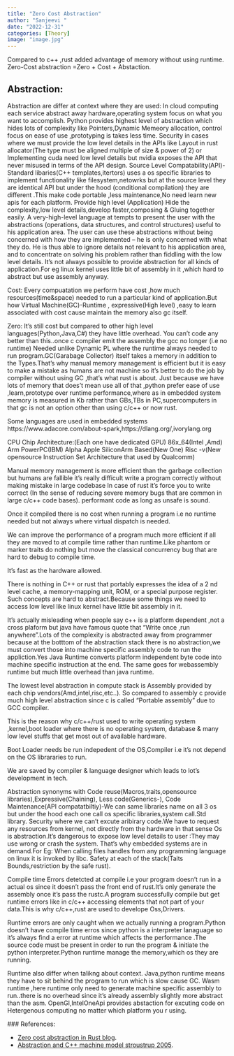 ```yaml
---
title: "Zero Cost Abstraction"
author: "Sanjeevi "
date: "2022-12-31"
categories: [Theory]
image: "image.jpg"
---
```

 
Compared to c++ ,rust added advantage of memory without using runtime.
Zero-Cost abstraction =Zero + Cost + Abstaction.

## Abstraction:
 Abstraction are differ at context where they are used:
 In cloud computing each service abstract away hardware,operating system focus on what you want to accomplish.
 Python provides highest level of abstraction which hides lots of complexity like Pointers,Dynamic Memeory allocation,
control focus on ease of use ,prototyping is takes less time.
 Security in cases where we must provide the low level details in the APIs like Layout in rust allocator(The type
must be aligned multiple of size & power of 2) or Implementing cuda need low level details but nvidia exposes the API
that never misused in terms of the API design.
  Source Level Compatability(API)-Standard libaries(C++ templates,itertors) uses a os specific libraries to implement 
functionality like filesystem,netowrks but at the source level they are identical API but under the hood
(conditional compilation) they are different .This make code portable ,less maintenance,No need learn new apis for each 
platform.
 Provide high level (Application)
 Hide the complexity,low level details,develop faster,composing & Gluing together easily.
 A very-high-level language at tempts to present the user with the abstractions
  (operations, data structures, and control structures) useful to his application area. The user
  can use these abstractions without being concerned with how they are implemented -- he is only
  concerned with what they do. He is thus able to ignore details not relevant to his application area,
  and to concentrate on solving his problem rather than fiddling with the low level details.
It's not always possible to provide abstraction for all kinds of application.For eg linux kernel uses little bit of assembly 
in it ,which hard to abstract but use assembly anyway.

Cost:
 Every compuatation we perform have cost ,how much resources(time&space) needed to run a particular kind of application.But 
how Virtual Machine(GC)-Runtime , expressive(High level) ,easy to learn associated with cost cause maintain the memory also 
gc itself.

Zero:
 It's still cost but compared to other high level languages(Python,Java,C#) they have little overhead.
 You can't code any better than this..once c compiler emit the assembly the gcc no longer
(i.e no runtime) Needed unlike Dynamic PL where the runtime always needed to run program.GC(Garabage Collector) itself
takes a memory in addition to the Types.That's why manual memory management is efficient but it is easy to make a mistake
as humans are not machine so it's better to do the job by compiler without using GC ,that's what rust is about.
Just because we have lots of memory that does't mean use all of that ,python prefer ease of use ,learn,prototype over
runtime performance,where as in embedded system memory is measured 
in Kb rather than GBs,TBs in PC,supercomputers in that gc is not an option other than using c/c++ or now rust.

Some languages are used in embedded systems https://www.adacore.com/about-spark,https://dlang.org/,ivorylang.org

CPU Chip Architecture:(Each one have dedicated GPU)
 86x_64(Intel ,Amd)
 Arm
 PowerPC(IBM)
 Alpha
 Apple SiliconArm Based(New One)
 Risc -v(New opensource Instruction Set Architecture that used by Qualcomm)

Manual memory management is more efficient than the garbage collection but humans are fallible it's really difficult
write a program correctly without making mistake in large codebase In case of rust it's force you to write correct
(In the sense of reducing severe memory bugs that are common in large  c/c++ code bases).
performant code as long as unsafe is sound.

Once it compiled there is no cost when running a program i.e no runtime needed but not always where virtual dispatch is
needed.

We can improve the performance of a program much more efficient if all they are moved to at compile time rather than
runtime.Like phantom or marker traits do nothing but move the classical concurrency bug that are hard to debug to compile 
time.

It's fast as the hardware allowed.

There is nothing in C++ or rust that portably expresses the idea of a 2 nd level cache,
a memory-mapping unit, ROM, or a special purpose register. Such concepts are hard
to abstract.Because some things we need to access low level like linux kernel have little bit assembly in it.

It's actually misleading when people say c++ is a platform dependent ,not a cross plaform but java have famous quote that
"Write once ,run anywhere".Lots of the complexity is abstracted away from programmer because at the botttom of the
abstraction stack there is no abstraction,we must convert those into machine specific assembly code to run the
appliction.Yes Java Runtime converts platform independent byte code into machine specific instruction at the end.
The same goes for webassembly runtime but much little overhead than java runtime.

The lowest level abstraction in compute stack is Assembly provided by each chip vendors(Amd,intel,risc,etc..).
So compared to assembly c provide much high level abstraction since c is called "Portable assembly" due to GCC compiler.

This is the reason why c/c++/rust used to write operating system ,kernel,boot loader where there is no operating system,
database & many low level stuffs that get most out of available hardware.

Boot Loader needs be run indepedent of the OS,Compiler i.e it's not depend on the OS librararies to run.

We are saved by compiler & language designer which leads to lot's development in tech.

Abstraction synonyms with Code reuse(Macros,traits,opensource libraries),Expressive(Chaining),
 Less code(Generics-),
 Code Maintenance(API compatatbiltiy)-We can same libraries name on all 3 os but under the hood each one call os specific
libraries,system call.Std library.
 Security where we can't excute aribirary code.We have to request any resources from kernel, not directly from the hardware
in that sense Os is abstraction.It's dangerous to expose low level details to user :They may use wrong or crash the system.
That's why embedded systems are in demand.For Eg: When calling files handles from any programming language on linux it 
is invoked by libc.
 Safety at each of the stack(Taits Bounds,restriction by the safe rust).



Compile time Errors detetcted at compile i.e your program doesn't run in a actual os since it doesn't pass the front end
of rust.It's only generate the assembly once it's pass the rustc.A program successfully compile but get runtime errors
like in c/c++ accessing elements that not part of your data.This is why c/c++,rust are used to develope Oss,Drivers. 

Runtime errors are only caught when we actually running a program.Python doesn't have compile time erros since python
is a interpreter lanaguage so it's always find a error at runtime which affects the performance .The source code must
be present in order to run the program & initiate the python interpreter.Python runtime manage the memory,which os they
are running.
 
Runtime also differ when talikng about context.
 Java,python runtime means they have to sit behind the program to run which is slow cause GC.
 Wasm runtime ,here runtime only need to generate machine specific assembly to run..there is no overhead since it's 
already assembly slightly more abstract than the asm.
 OpenGl,IntelOneApi provides abstaction for excuting code on Hetergenous computing no matter which platform you r using.

 ### References:

- [Zero cost abstraction in Rust blog](https://blog.rust-lang.org/2015/05/11/traits.html).
- [Abstraction and C++ machine model stroustrup 2005](https://link.springer.com/chapter/10.1007/11535409_1).
 
